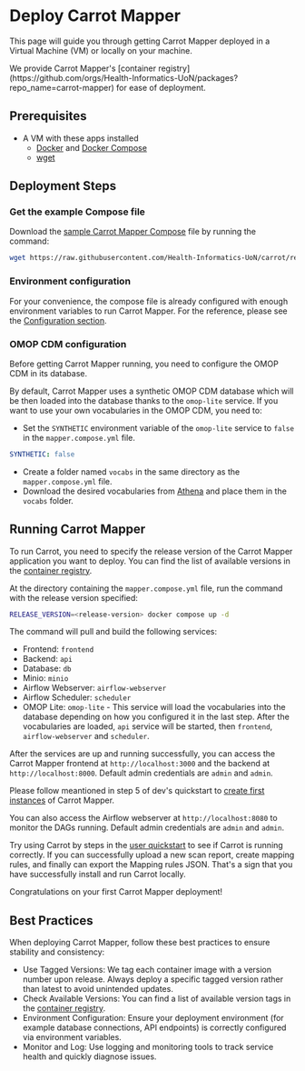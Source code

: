 
# Deploy Carrot Mapper

This page will guide you through getting Carrot Mapper deployed in a Virtual Machine (VM) or locally on your machine.

<Callout emoji="🥕">
  We provide Carrot Mapper's [container
  registry](https://github.com/orgs/Health-Informatics-UoN/packages?repo_name=carrot-mapper)
  for ease of deployment.
</Callout>

## Prerequisites

- A VM with these apps installed
  - [Docker](https://knowledgebase.aridhia.io/workspaces/analysing-data/virtual-machines/installing-software-on-virtual-machines/installing-docker-on-your-virtual-machine) and [Docker Compose](https://docs.docker.com/compose/install/)
  - [wget](https://phoenixnap.com/kb/wget-command-with-examples#:~:text=wget%20is%20a%20free%20GNU,this%20tutorial%20uses%20Ubuntu%2022.04)

## Deployment Steps

<Steps>

### Get the example Compose file

Download the [sample Carrot Mapper Compose](https://raw.githubusercontent.com/Health-Informatics-UoN/carrot/refs/heads/main/samples/Carrot-Mapper/compose/mapper.compose.yml) file by running the command:

```bash copy
wget https://raw.githubusercontent.com/Health-Informatics-UoN/carrot/refs/heads/main/samples/Carrot-Mapper/compose/mapper.compose.yml
```

### Environment configuration

For your convenience, the compose file is already configured with enough environment variables to run Carrot Mapper. For the reference, please see the [Configuration section](/mapper/deployment/configuration).

### OMOP CDM configuration

Before getting Carrot Mapper running, you need to configure the OMOP CDM in its database.

By default, Carrot Mapper uses a synthetic OMOP CDM database which will be then loaded into the database thanks to the `omop-lite` service. If you want to use your own vocabularies in the OMOP CDM, you need to:

- Set the `SYNTHETIC` environment variable of the `omop-lite` service to `false` in the `mapper.compose.yml` file.

```yaml copy
SYNTHETIC: false
```

- Create a folder named `vocabs` in the same directory as the `mapper.compose.yml` file.
- Download the desired vocabularies from [Athena](https://athena.ohdsi.org/) and place them in the `vocabs` folder.

## Running Carrot Mapper

To run Carrot, you need to specify the release version of the Carrot Mapper application you want to deploy. You can find the list of available versions in the [container registry](https://github.com/orgs/Health-Informatics-UoN/packages?repo_name=carrot-mapper).

At the directory containing the `mapper.compose.yml` file, run the command with the release version specified:

```bash copy
RELEASE_VERSION=<release-version> docker compose up -d
```

The command will pull and build the following services:

- Frontend: `frontend`
- Backend: `api`
- Database: `db`
- Minio: `minio`
- Airflow Webserver: `airflow-webserver`
- Airflow Scheduler: `scheduler`
- OMOP Lite: `omop-lite` - This service will load the vocabularies into the database depending on how you configured it in the last step. After the vocabularies are loaded, `api` service will be started, then `frontend`, `airflow-webserver` and `scheduler`.

After the services are up and running successfully, you can access the Carrot Mapper frontend at `http://localhost:3000` and the backend at `http://localhost:8000`. Default admin credentials are `admin` and `admin`.

Please follow meantioned in step 5 of dev's quickstart to [create first instances](/mapper/dev_guide/quickstart#first-instances-creation) of Carrot Mapper.

You can also access the Airflow webserver at `http://localhost:8080` to monitor the DAGs running. Default admin credentials are `admin` and `admin`.

Try using Carrot by steps in the [user quickstart](/mapper/user_guide/quickstart) to see if Carrot is running correctly. If you can successfully upload a new scan report, create mapping rules, and finally can export the Mapping rules JSON. That's a sign that you have successfully install and run Carrot locally.

<Callout emoji="🎉">
  Congratulations on your first Carrot Mapper deployment!
</Callout>

</Steps>

## Best Practices

When deploying Carrot Mapper, follow these best practices to ensure stability and consistency:

- Use Tagged Versions: We tag each container image with a version number upon release. Always deploy a specific tagged version rather than latest to avoid unintended updates.
- Check Available Versions: You can find a list of available version tags in the [container registry](https://github.com/orgs/Health-Informatics-UoN/packages?repo_name=carrot-mapper).
- Environment Configuration: Ensure your deployment environment (for example database connections, API endpoints) is correctly configured via environment variables.
- Monitor and Log: Use logging and monitoring tools to track service health and quickly diagnose issues.
